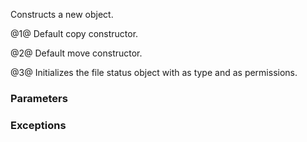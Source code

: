 {{cpp/experimental/fs/file_status/title|file_status}}
{{cpp/experimental/fs/file_status/navbar}}
{{dcl begin}}
{{dcl|since=fs_ts|num=1|1=
file_status( const file_status&amp; ) = default;
}}
{{dcl|since=fs_ts|num=2|1=
file_status( file_status&amp;&amp; ) = default;
}}
{{dcl|since=fs_ts|num=3|1=
explicit file_status( file_type type = file_type::none,
                      perms permissions = perms::unknown );
}}
{{dcl end}}

Constructs a new {{tt|file_status}} object.

@1@ Default copy constructor.

@2@ Default move constructor.

@3@ Initializes the file status object with {{c|type}} as type and {{c|permissions}} as permissions.

===Parameters===
{{todo}}

===Exceptions===
{{unreviewed noexcept}}